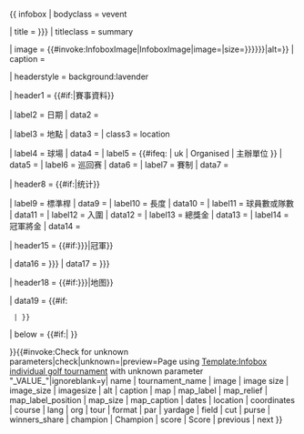 {{ infobox
| bodyclass   = vevent

| title       = {{{name|{{{tournament_name|<includeonly>{{PAGENAMEBASE}}</includeonly>}}}}}}
| titleclass  = summary

| image       = {{#invoke:InfoboxImage|InfoboxImage|image={{{image|}}}|size={{{image size|{{{image_size|{{{imagesize|}}}}}}}}}|alt={{{alt|}}}}} 
| caption     = {{{caption|}}}

| headerstyle = background:lavender

| header1     = {{#if:{{{location|}}}{{{coordinates|}}}{{{establishment|}}}{{{course|}}}{{{par|}}}{{{yardage|}}}{{{tour|}}}{{{format|}}}{{{purse|}}}{{{month_played|}}}{{{final_year|}}}{{{defunct|}}}|賽事資料}}

| label2      = 日期
| data2       = {{{dates|}}}

| label3      = 地點
| data3       = {{br separated entries|{{{location|}}}|{{{coordinates|}}}}}
| class3      = location

| label4      = 球場
| data4       = {{{course|}}}
| label5      = {{#ifeq: {{{lang}}} | uk | Organised | 主辦單位 }}
| data5       = {{{org|}}}
| label6      = 巡回赛
| data6       = {{{tour|}}}
| label7      = 賽制
| data7       = {{{format|}}}

| header8     = {{#if:{{{par|}}}{{{yardage|}}}{{{field|}}}{{{cut|}}}{{{purse|}}}{{{winners_share|}}}|统计}}

| label9      = 標準桿
| data9       = {{{par|}}}
| label10     = 長度
| data10      = {{{yardage|}}}
| label11     = 球員數或隊數
| data11      = {{{field|}}}
| label12     = 入圍
| data12      = {{{cut|}}}
| label13     = 總獎金
| data13      = {{{purse|}}}
| label14     = 冠軍將金
| data14      = {{{winners_share|}}}

| header15    = {{#if:{{{champion|{{{Champion|}}}}}}|冠軍}}

| data16      = {{{champion|{{{Champion|}}}}}}
| data17      = {{{score|{{{Score|}}}}}}

| header18    = {{#if:{{{map_caption|{{{Location Map|}}}}}}|地图}}

| data19      = {{#if:{{{map|}}}
  |{{Location map|{{{map}}}
    | label = {{{map_label|}}}
    | relief = {{{map_relief|}}}
    | coordinates = {{{coordinates|}}}
    | position = {{{map_label_position|}}}
    | width = {{{map_size|}}}
    | caption = {{{map_caption|}}}
    | border = infobox
    | float = center
    | mark = Map symbol golf course 02.png
    | marksize = 25
    }} }}

| below       = {{#if:{{{previous|}}}{{{next|}}}|
{{succession links
 | left = {{{previous|}}}
 | right = {{{next|}}}
}} }}

}}{{#invoke:Check for unknown parameters|check|unknown={{main other|[[Category:Pages using infobox individual golf tournament with unknown parameters|_VALUE_{{PAGENAME}}]]}}|preview=Page using [[Template:Infobox individual golf tournament]] with unknown parameter "_VALUE_"|ignoreblank=y| name | tournament_name | image | image size | image_size | imagesize | alt | caption | map | map_label | map_relief | map_label_position | map_size | map_caption | dates | location | coordinates | course | lang | org | tour | format | par | yardage | field | cut | purse | winners_share | champion | Champion | score | Score | previous | next }}<noinclude>{{documentation}}<!-- place category and language links on the /doc sub-page, not here --></noinclude>